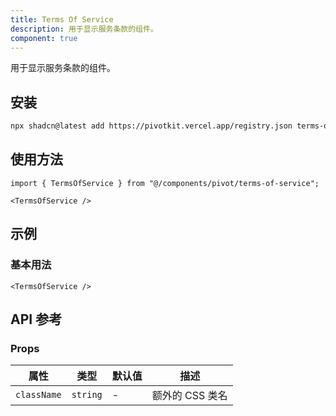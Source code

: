 ```yaml
---
title: Terms Of Service
description: 用于显示服务条款的组件。
component: true
---
```


用于显示服务条款的组件。

<ComponentPreview name="terms-of-service-demo" />

## 安装

```bash
npx shadcn@latest add https://pivotkit.vercel.app/registry.json terms-of-service
```

## 使用方法

```tsx
import { TermsOfService } from "@/components/pivot/terms-of-service";
```

```tsx
<TermsOfService />
```

## 示例

### 基本用法

```tsx
<TermsOfService />
```

## API 参考

### Props

| 属性        | 类型     | 默认值 | 描述            |
| ----------- | -------- | ------ | --------------- |
| `className` | `string` | -      | 额外的 CSS 类名 |
